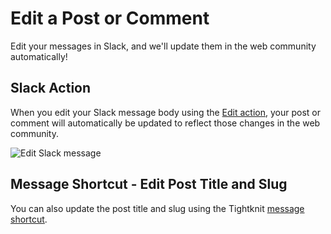 # Edit a Post or Comment

Edit your messages in Slack, and we'll update them in the web community automatically!

## Slack Action

When you edit your Slack message body using the [Edit action](https://slack.com/help/articles/202395258-Edit-or-delete-messages#edit-a-message), your post or comment will
automatically be updated to reflect those changes in the web community.

![Edit Slack message](/edit-message.png)

## Message Shortcut - Edit Post Title and Slug

You can also update the post title and slug using the Tightknit [message shortcut](../message-shortcuts.mdx).
